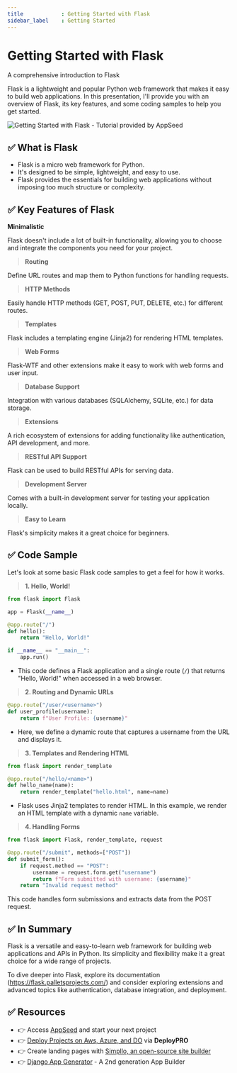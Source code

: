 ```yaml
---
title            : Getting Started with Flask
sidebar_label    : Getting Started
---
```


# Getting Started with Flask


<SubHeading>A comprehensive introduction to Flask</SubHeading>

Flask is a lightweight and popular Python web framework that makes it easy to build web applications. 
In this presentation, I'll provide you with an overview of Flask, its key features, and some coding samples to help you get started.

![Getting Started with Flask - Tutorial provided by AppSeed](https://github-production-user-asset-6210df.s3.amazonaws.com/51070104/268566349-c41e65a5-2ab9-4b54-8cbc-350ab6da746c.png)

## ✅ What is Flask

- Flask is a micro web framework for Python.
- It's designed to be simple, lightweight, and easy to use.
- Flask provides the essentials for building web applications without imposing too much structure or complexity.

## ✅ Key Features of Flask

**Minimalistic** 

Flask doesn't include a lot of built-in functionality, allowing you to choose and integrate the components you need for your project.

> **Routing** 

Define URL routes and map them to Python functions for handling requests.

> **HTTP Methods** 

Easily handle HTTP methods (GET, POST, PUT, DELETE, etc.) for different routes.

> **Templates** 

Flask includes a templating engine (Jinja2) for rendering HTML templates.

> **Web Forms** 

Flask-WTF and other extensions make it easy to work with web forms and user input.

> **Database Support** 

Integration with various databases (SQLAlchemy, SQLite, etc.) for data storage.

> **Extensions** 

A rich ecosystem of extensions for adding functionality like authentication, API development, and more.

> **RESTful API Support** 

Flask can be used to build RESTful APIs for serving data.

> **Development Server** 

Comes with a built-in development server for testing your application locally.

> **Easy to Learn** 

Flask's simplicity makes it a great choice for beginners.

## ✅ Code Sample 

Let's look at some basic Flask code samples to get a feel for how it works.

> **1. Hello, World!**

```python
from flask import Flask

app = Flask(__name__)

@app.route("/")
def hello():
    return "Hello, World!"

if __name__ == "__main__":
    app.run()
```

- This code defines a Flask application and a single route (`/`) that returns "Hello, World!" when accessed in a web browser.

> **2. Routing and Dynamic URLs**

```python
@app.route("/user/<username>")
def user_profile(username):
    return f"User Profile: {username}"
```

- Here, we define a dynamic route that captures a username from the URL and displays it.

> **3. Templates and Rendering HTML**

```python
from flask import render_template

@app.route("/hello/<name>")
def hello_name(name):
    return render_template("hello.html", name=name)
```

- Flask uses Jinja2 templates to render HTML. In this example, we render an HTML template with a dynamic `name` variable.

> **4. Handling Forms**

```python
from flask import Flask, render_template, request

@app.route("/submit", methods=["POST"])
def submit_form():
    if request.method == "POST":
        username = request.form.get("username")
        return f"Form submitted with username: {username}"
    return "Invalid request method"

```

This code handles form submissions and extracts data from the POST request.

## ✅ In Summary

Flask is a versatile and easy-to-learn web framework for building web applications and APIs in Python. 
Its simplicity and flexibility make it a great choice for a wide range of projects. 

To dive deeper into Flask, explore its documentation (https://flask.palletsprojects.com/) and consider exploring extensions and advanced topics like authentication, database integration, and deployment.

## ✅ Resources 

- 👉 Access [AppSeed](https://appseed.us/) and start your next project
- 👉 [Deploy Projects on Aws, Azure, and DO](https://www.docs.deploypro.dev/) via **DeployPRO**
- 👉 Create landing pages with [Simpllo, an open-source site builder](https://www.simpllo.com/)
- 👉 [Django App Generator](https://app-generator.dev/django/) - A 2nd generation App Builder

